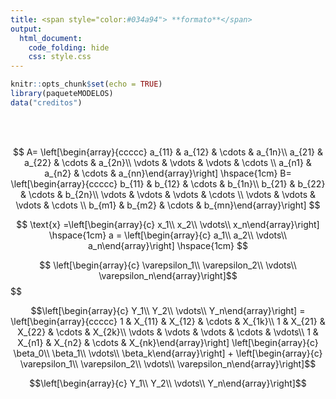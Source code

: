 ```yaml
---
title: <span style="color:#034a94"> **formato**</span>
output:
  html_document:
    code_folding: hide
    css: style.css
---
```


```r
knitr::opts_chunk$set(echo = TRUE)
library(paqueteMODELOS)
data("creditos")

```

</br></br>




$$ 
A= \left[\begin{array}{ccccc} a_{11} & a_{12} & \cdots & a_{1n}\\ 
                           a_{21} & a_{22} & \cdots & a_{2n}\\ 
                           \vdots & \vdots & \vdots & \cdots \\ 
                           a_{n1} & a_{n2} & \cdots & a_{nn}\end{array}\right]
\hspace{1cm}
B= \left[\begin{array}{ccccc} b_{11} & b_{12} & \cdots & b_{1n}\\ 
                              b_{21} & b_{22} & \cdots & b_{2n}\\ 
                              \vdots & \vdots & \vdots & \cdots \\
                              \vdots & \vdots & \vdots & \cdots \\
                              b_{m1} & b_{m2} & \cdots & b_{mn}\end{array}\right]
$$



$$
\text{x} =\left[\begin{array}{c} x_1\\ x_2\\ \vdots\\ x_n\end{array}\right] 
\hspace{1cm}
a = \left[\begin{array}{c} a_1\\ a_2\\ \vdots\\ a_n\end{array}\right] 
\hspace{1cm}
$$




$$  
\left[\begin{array}{c} \varepsilon_1\\ \varepsilon_2\\ \vdots\\ \varepsilon_n\end{array}\right]$$
$$

$$\left[\begin{array}{c} Y_1\\ Y_2\\ \vdots\\ Y_n\end{array}\right] = 
\left[\begin{array}{ccccc} 1 & X_{11} & X_{12} & \cdots & X_{1k}\\ 1 & X_{21} & X_{22} & \cdots & X_{2k}\\ \vdots & \vdots & \vdots & \cdots & \vdots\\ 1 & X_{n1} & X_{n2} & \cdots & X_{nk}\end{array}\right]
\left[\begin{array}{c} \beta_0\\ \beta_1\\ \vdots\\ \beta_k\end{array}\right] +  
\left[\begin{array}{c} \varepsilon_1\\ \varepsilon_2\\ \vdots\\ \varepsilon_n\end{array}\right]$$


$$\left[\begin{array}{c} Y_1\\ Y_2\\ \vdots\\ Y_n\end{array}\right]$$
